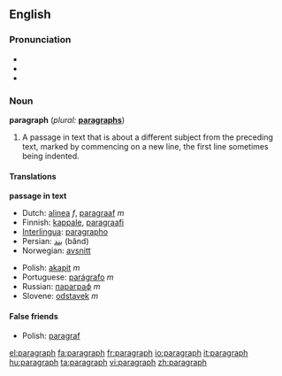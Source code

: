 ==English==

===Pronunciation===
*{{IPA|/ˈpæ.rə.græf/}}
*{{SAMPA|/"p{.r@.gr{f/}}
*{{audio|en-us-paragraph.ogg|Audio (US)}}

===Noun===
'''paragraph''' (''plural:'' '''[[paragraphs]]''')
#A passage in text that is about a different subject from the preceding text, marked by commencing on a new line, the first line sometimes being indented.

====Translations====

'''passage in text'''
{{top}}
*Dutch: [[alinea]] ''f'', [[paragraaf]] ''m''
*Finnish: [[kappale]], [[paragraafi]]
*[[Interlingua]]: [[paragrapho]]
*Persian: [[بند]] (bănd)
*Norwegian: [[avsnitt]]
{{mid}}
*Polish: [[akapit]] ''m''
*Portuguese: [[parágrafo]] ''m''
*Russian: [[параграф]] ''m''
*Slovene: [[odstavek]] ''m''
{{bottom}}

====False friends====
*Polish: [[paragraf]]

[[el:paragraph]]
[[fa:paragraph]]
[[fr:paragraph]]
[[io:paragraph]]
[[it:paragraph]]
[[hu:paragraph]]
[[ta:paragraph]]
[[vi:paragraph]]
[[zh:paragraph]]